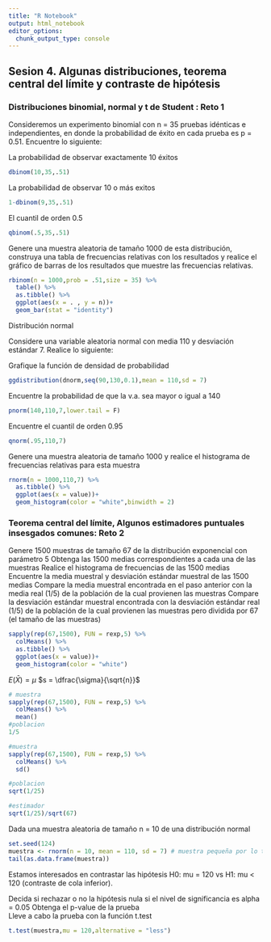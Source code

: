```yaml
---
title: "R Notebook"
output: html_notebook
editor_options: 
  chunk_output_type: console
---
```


##   Sesion 4. Algunas distribuciones, teorema central del límite y contraste de hipótesis

### Distribuciones binomial, normal y t de Student : Reto 1 

Consideremos un experimento binomial con n = 35 pruebas idénticas e independientes, en donde la probabilidad de éxito en cada prueba es p = 0.51. Encuentre lo siguiente:

La probabilidad de observar exactamente 10 éxitos
```r
dbinom(10,35,.51)
```

La probabilidad de observar 10 o más exitos
```r
1-dbinom(9,35,.51)
```
El cuantil de orden 0.5
```r
qbinom(.5,35,.51)
```

Genere una muestra aleatoria de tamaño 1000 de esta distribución, construya una tabla de frecuencias relativas con los resultados y realice el gráfico de barras de los resultados que muestre las frecuencias relativas.
```r
rbinom(n = 1000,prob = .51,size = 35) %>% 
  table() %>% 
  as.tibble() %>% 
  ggplot(aes(x = . , y = n))+
  geom_bar(stat = "identity")
```

Distribución normal

Considere una variable aleatoria normal con media 110 y desviación estándar 7. Realice lo siguiente:

Grafique la función de densidad de probabilidad
```r
ggdistribution(dnorm,seq(90,130,0.1),mean = 110,sd = 7)
```

Encuentre la probabilidad de que la v.a. sea mayor o igual a 140
```r
pnorm(140,110,7,lower.tail = F)
```

Encuentre el cuantil de orden 0.95
```r
qnorm(.95,110,7)
```

Genere una muestra aleatoria de tamaño 1000 y realice el histograma de frecuencias relativas para esta muestra
```r
rnorm(n = 1000,110,7) %>% 
  as.tibble() %>% 
  ggplot(aes(x = value))+
  geom_histogram(color = "white",binwidth = 2)
```

### Teorema central del límite, Algunos estimadores puntuales insesgados comunes: Reto 2
Genere 1500 muestras de tamaño 67 de la distribución exponencial con parámetro 5
Obtenga las 1500 medias correspondientes a cada una de las muestras
Realice el histograma de frecuencias de las 1500 medias
Encuentre la media muestral y desviación estándar muestral de las 1500 medias
Compare la media muestral encontrada en el paso anterior con la media real (1/5) de la población de la cual provienen las muestras
Compare la desviación estándar muestral encontrada con la desviación estándar real (1/5) de la población de la cual provienen las muestras pero dividida por 67 (el tamaño de las muestras)
```r
sapply(rep(67,1500), FUN = rexp,5) %>% 
  colMeans() %>% 
  as.tibble() %>% 
  ggplot(aes(x = value))+
  geom_histogram(color = "white")
```
$E(\bar{X}) = \mu$
$s = \dfrac{\sigma}{\sqrt{n}}$
```r
# muestra
sapply(rep(67,1500), FUN = rexp,5) %>% 
  colMeans() %>% 
  mean()
#poblacion
1/5

#muestra
sapply(rep(67,1500), FUN = rexp,5) %>% 
  colMeans() %>% 
  sd()

#poblacion
sqrt(1/25)

#estimador
sqrt(1/25)/sqrt(67)
```

Dada una muestra aleatoria de tamaño n = 10 de una distribución normal

```r
set.seed(124)
muestra <- rnorm(n = 10, mean = 110, sd = 7) # muestra pequeña por lo tanto dist t, la media de la muestra se distribuye normal dado el terorema central del limite al comformar mas y mas muestras, no necesariamente la muestra se tiene que dist normal.
tail(as.data.frame(muestra))
```
Estamos interesados en contrastar las hipótesis H0: mu = 120 vs H1: mu < 120 (contraste de cola inferior).

Decida si rechazar o no la hipótesis nula si el nivel de significancia es alpha = 0.05
Obtenga el p-value de la prueba   
Lleve a cabo la prueba con la función t.test

```r
t.test(muestra,mu = 120,alternative = "less")
```


